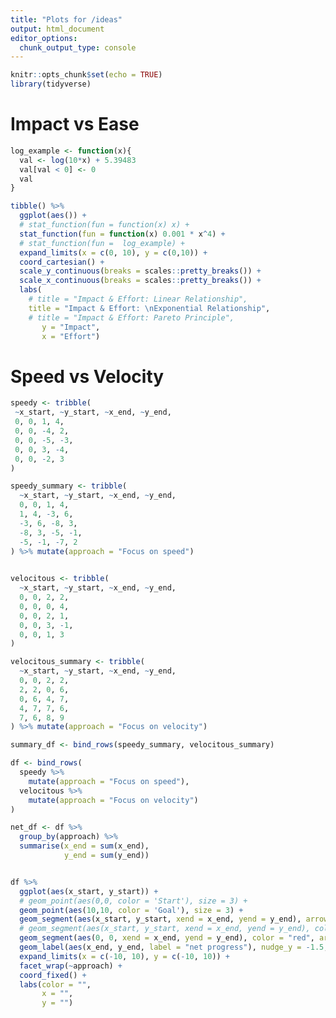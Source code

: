 ```yaml
---
title: "Plots for /ideas"
output: html_document
editor_options: 
  chunk_output_type: console
---
```


```r
knitr::opts_chunk$set(echo = TRUE)
library(tidyverse)
```


# Impact vs Ease

```r
log_example <- function(x){ 
  val <- log(10*x) + 5.39483
  val[val < 0] <- 0
  val
}

tibble() %>%
  ggplot(aes()) + 
  # stat_function(fun = function(x) x) +
  stat_function(fun = function(x) 0.001 * x^4) +
  # stat_function(fun =  log_example) +
  expand_limits(x = c(0, 10), y = c(0,10)) +
  coord_cartesian() + 
  scale_y_continuous(breaks = scales::pretty_breaks()) + 
  scale_x_continuous(breaks = scales::pretty_breaks()) +
  labs(
    # title = "Impact & Effort: Linear Relationship",
    title = "Impact & Effort: \nExponential Relationship",
    # title = "Impact & Effort: Pareto Principle",
       y = "Impact",
       x = "Effort")

```


# Speed vs Velocity

```r
speedy <- tribble(
 ~x_start, ~y_start, ~x_end, ~y_end,
 0, 0, 1, 4,
 0, 0, -4, 2,
 0, 0, -5, -3,
 0, 0, 3, -4,
 0, 0, -2, 3
) 

speedy_summary <- tribble(
  ~x_start, ~y_start, ~x_end, ~y_end,
  0, 0, 1, 4,
  1, 4, -3, 6,
  -3, 6, -8, 3,
  -8, 3, -5, -1,
  -5, -1, -7, 2
) %>% mutate(approach = "Focus on speed")
  

velocitous <- tribble(
  ~x_start, ~y_start, ~x_end, ~y_end,
  0, 0, 2, 2,
  0, 0, 0, 4,
  0, 0, 2, 1,
  0, 0, 3, -1,
  0, 0, 1, 3
)

velocitous_summary <- tribble(
  ~x_start, ~y_start, ~x_end, ~y_end,
  0, 0, 2, 2,
  2, 2, 0, 6,
  0, 6, 4, 7,
  4, 7, 7, 6,
  7, 6, 8, 9
) %>% mutate(approach = "Focus on velocity")

summary_df <- bind_rows(speedy_summary, velocitous_summary)

df <- bind_rows(
  speedy %>%
    mutate(approach = "Focus on speed"),
  velocitous %>%
    mutate(approach = "Focus on velocity")
)

net_df <- df %>%
  group_by(approach) %>%
  summarise(x_end = sum(x_end),
            y_end = sum(y_end))


df %>%
  ggplot(aes(x_start, y_start)) + 
  # geom_point(aes(0,0, color = 'Start'), size = 3) + 
  geom_point(aes(10,10, color = 'Goal'), size = 3) + 
  geom_segment(aes(x_start, y_start, xend = x_end, yend = y_end), arrow = arrow(length = unit(.2, "cm"))) + 
  # geom_segment(aes(x_start, y_start, xend = x_end, yend = y_end), color = "red", arrow = arrow(length = unit(.2, "cm")), data = summary_df) +
  geom_segment(aes(0, 0, xend = x_end, yend = y_end), color = "red", arrow = arrow(length = unit(.2, "cm")), data = net_df) +
  geom_label(aes(x_end, y_end, label = "net progress"), nudge_y = -1.5, data = net_df) +
  expand_limits(x = c(-10, 10), y = c(-10, 10)) +
  facet_wrap(~approach) + 
  coord_fixed() +
  labs(color = "",
       x = "",
       y = "")
```

